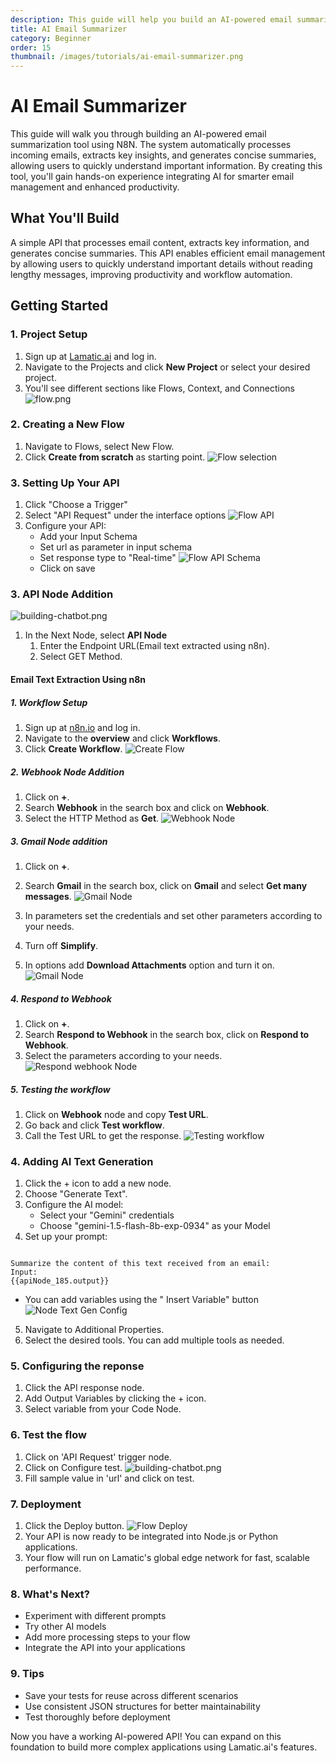 ```yaml
---
description: This guide will help you build an AI-powered email summarization tool. The system processes email content, extracts key information, and generates concise summaries, allowing users to quickly understand important details without reading lengthy messages.
title: AI Email Summarizer
category: Beginner
order: 15
thumbnail: /images/tutorials/ai-email-summarizer.png
---
```


# AI Email Summarizer

This guide will walk you through building an AI-powered email summarization tool using N8N. The system automatically processes incoming emails, extracts key insights, and generates concise summaries, allowing users to quickly understand important information. By creating this tool, you'll gain hands-on experience integrating AI for smarter email management and enhanced productivity.

## What You'll Build

A simple API that processes email content, extracts key information, and generates concise summaries. This API enables efficient email management by allowing users to quickly understand important details without reading lengthy messages, improving productivity and workflow automation.

## Getting Started

### 1. Project Setup

1. Sign up at [Lamatic.ai](https://lamatic.ai/) and log in.
1. Navigate to the Projects and click **New Project** or select your desired project.
1. You'll see different sections like Flows, Context, and Connections
   ![flow.png](./img/ai-review-responder/flow.png)

### 2. Creating a New Flow

1. Navigate to Flows, select New Flow.
2. Click **Create from scratch** as starting point.
   ![Flow selection](./img/ai-review-responder/flow-start.png)

### 3. Setting Up Your API

1. Click "Choose a Trigger"
2. Select "API Request" under the interface options
   ![Flow API](./img/ai-review-responder/flow-step2.png)
3. Configure your API:
   - Add your Input Schema
   - Set url as parameter in input schema
   - Set response type to "Real-time"
     ![Flow API Schema](./img/ai-article-summarizer/api-schema.png)
   - Click on save

### 3. API Node Addition

![building-chatbot.png](./img/ai-Linkedin-post-generator/api-node.png)

1. In the Next Node, select **API Node**
   1. Enter the Endpoint URL(Email text extracted using n8n).
   1. Select GET Method.

#### Email Text Extraction Using n8n

##### 1. Workflow Setup

1. Sign up at [n8n.io](https://n8n.io/) and log in.
2. Navigate to the **overview** and click **Workflows**.
3. Click **Create Workflow**.
   ![Create Flow](./img/ai-Linkedin-post-generator/initial.png)

##### 2. Webhook Node Addition

1. Click on **+**.
2. Search **Webhook** in the search box and click on **Webhook**.
3. Select the HTTP Method as **Get**.
   ![Webhook Node](./img/ai-Linkedin-post-generator/webhook-node.png)

##### 3. Gmail Node addition

1. Click on **+**.
2. Search **Gmail** in the search box, click on **Gmail** and select **Get many messages**.
   ![Gmail Node](./img/ai-Linkedin-post-generator/gmail-selection.png)

3. In parameters set the credentials and set other parameters according to your needs.
4. Turn off **Simplify**.
5. In options add **Download Attachments** option and turn it on.
   ![Gmail Node](./img/ai-Linkedin-post-generator/gmail-params.png)

##### 4. Respond to Webhook

1. Click on **+**.
2. Search **Respond to Webhook** in the search box, click on **Respond to Webhook**.
3. Select the parameters according to your needs.
   ![Respond webhook Node](./img/ai-Linkedin-post-generator/respond-webhook.png)

##### 5. Testing the workflow

1. Click on **Webhook** node and copy **Test URL**.
2. Go back and click **Test workflow**.
3. Call the Test URL to get the response.
   ![Testing workflow](./img/ai-Linkedin-post-generator/test2.png)

### 4. Adding AI Text Generation

1. Click the + icon to add a new node.
2. Choose "Generate Text".
3. Configure the AI model:
   - Select your "Gemini" credentials
   - Choose "gemini-1.5-flash-8b-exp-0934" as your Model
4. Set up your prompt:

```

Summarize the content of this text received from an email:
Input:
{{apiNode_185.output}}

```

- You can add variables using the " Insert Variable" button
  ![Node Text Gen Config](./img/ai-email-summarizer/text-gen-node2.png)

5. Navigate to Additional Properties.
6. Select the desired tools. You can add multiple tools as needed.

### 5. Configuring the reponse

1. Click the API response node.
2. Add Output Variables by clicking the + icon.
3. Select variable from your Code Node.

### 6. Test the flow

1. Click on 'API Request' trigger node.
2. Click on Configure test.
   ![building-chatbot.png](./img/ai-Linkedin-post-generator/test.png)
3. Fill sample value in 'url' and click on test.

### 7. Deployment

1. Click the Deploy button.
   ![Flow Deploy](./img/ai-review-responder/deploy.png)
2. Your API is now ready to be integrated into Node.js or Python applications.
3. Your flow will run on Lamatic's global edge network for fast, scalable performance.

### 8. What's Next?

- Experiment with different prompts
- Try other AI models
- Add more processing steps to your flow
- Integrate the API into your applications

### 9. Tips

- Save your tests for reuse across different scenarios
- Use consistent JSON structures for better maintainability
- Test thoroughly before deployment

Now you have a working AI-powered API! You can expand on this foundation to build more complex applications using Lamatic.ai's features.
